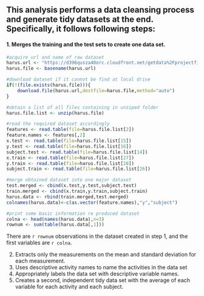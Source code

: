## This analysis performs a data cleansing process and generate tidy datasets at the end. Specifically, it follows following steps:

#### 1. Merges the training and the test sets to create one data set.

```r
#acquire url and name of raw dataset
harus.url <- "https://d396qusza40orc.cloudfront.net/getdata%2Fprojectfiles%2FUCI%20HAR%20Dataset.zip"
harus.file <- basename(harus.url)

#download dataset if it cannot be find at local drive
if(!(file.exists(harus.file))){
    download.file(harus.url,destfile=harus.file,method="auto")        
}

#obtain a list of all files containing in unziped folder
harus.file.list <- unzip(harus.file)

#read the required dataset accordingly
features <- read.table(file=harus.file.list[2])
feature.names <- features[,2]
x.test <- read.table(file=harus.file.list[15])
y.test <- read.table(file=harus.file.list[16])
subject.test <- read.table(file=harus.file.list[14])
x.train <- read.table(file=harus.file.list[27])
y.train <- read.table(file=harus.file.list[28])
subject.train <- read.table(file=harus.file.list[26])

#merge obtained dataset into one major dataset    
test.merged <- cbind(x.test,y.test,subject.test)
train.merged <- cbind(x.train,y.train,subject.train)
harus.data <- rbind(train.merged,test.merged)
colnames(harus.data)<-c(as.vector(feature.names),"y","subject")

#print some basic information re produced dataset
colna <- head(names(harus.data),n=3)
rownum <- sum(table(harus.data[,1]))
```
There are `r rownum` observations in the dataset created in step 1, and the first variables are `r colna`. 










2. Extracts only the measurements on the mean and standard deviation for each measurement. 
3. Uses descriptive activity names to name the activities in the data set
4. Appropriately labels the data set with descriptive variable names. 
5. Creates a second, independent tidy data set with the average of each variable for each activity and each subject. 